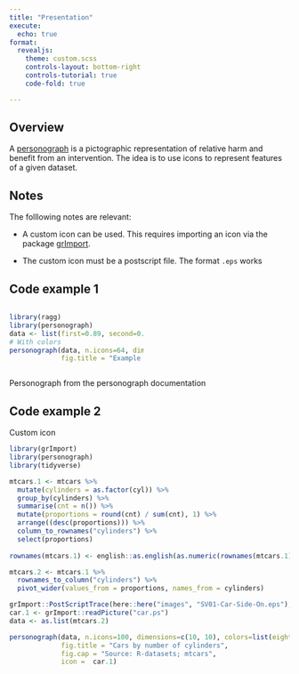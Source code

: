 ```yaml
---
title: "Presentation"
execute: 
  echo: true
format:
  revealjs:
    theme: custom.scss
    controls-layout: bottom-right
    controls-tutorial: true
    code-fold: true 

---
```


## Overview

A [personograph](https://github.com/joelkuiper/personograph) is a pictographic representation of relative harm and benefit from an intervention. The idea is to use icons to represent features of a given dataset.

## Notes

The folllowing notes are relevant:

-   A custom icon can be used. This requires importing an icon via the package [grImport](https://cran.r-project.org/web/packages/grImport/grImport.pdf).

-   The custom icon must be a postscript file. The format `.eps` works

## Code example 1

::: columns
::: {.column width="50%"}
```r
library(ragg)
library(personograph)
data <- list(first=0.89, second=0.06, third=0.05)
# With colors
personograph(data, n.icons=64, dimensions=c(8, 8), colors=list(first="grey", second="blue", third="red"),
             fig.title = "Example of a personograph")
```
:::

::: {.column width="50%"}
:::
:::

Personograph from the personograph documentation

## Code example 2

Custom icon

```r
library(grImport)
library(personograph)
library(tidyverse)

mtcars.1 <- mtcars %>% 
  mutate(cylinders = as.factor(cyl)) %>% 
  group_by(cylinders) %>%
  summarise(cnt = n()) %>% 
  mutate(proportions = round(cnt) / sum(cnt), 1) %>% 
  arrange((desc(proportions))) %>% 
  column_to_rownames("cylinders") %>% 
  select(proportions)
  
rownames(mtcars.1) <- english::as.english(as.numeric(rownames(mtcars.1)))

mtcars.2 <- mtcars.1 %>% 
  rownames_to_column("cylinders") %>% 
  pivot_wider(values_from = proportions, names_from = cylinders)

grImport::PostScriptTrace(here::here("images", "SV01-Car-Side-On.eps"), outfilename = "car.ps")
car.1 <- grImport::readPicture("car.ps")
data <- as.list(mtcars.2)

personograph(data, n.icons=100, dimensions=c(10, 10), colors=list(eight = "grey", four = "blue", six = "red"),
             fig.title = "Cars by number of cylinders",
             fig.cap = "Source: R-datasets; mtcars",
             icon =  car.1)
```

